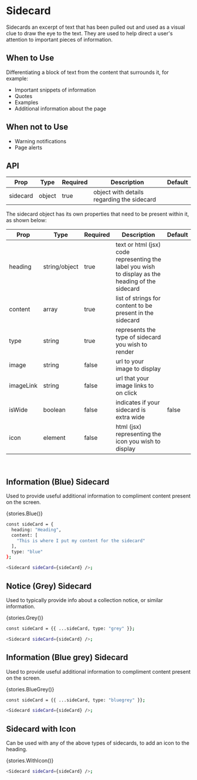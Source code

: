 
<Meta title="Sidecard" component={Sidecard} />

# Sidecard

Sidecards an excerpt of text that has been pulled out and used as a visual clue
to draw the eye to the text. They are used to help direct a user's attention
to important pieces of information.

## When to Use

Differentiating a block of text from the content that surrounds it, for example:

- Important snippets of information
- Quotes
- Examples
- Additional information about the page

## When not to Use

- Warning notifications
- Page alerts

## API

| Prop     | Type   | Required | Description                                | Default |
| -------- | ------ | -------- | ------------------------------------------ | ------- |
| sidecard | object | true     | object with details regarding the sidecard |         |

The sidecard object has its own properties that need to be present within it, as shown below:

| Prop      | Type          | Required | Description                                                                                       | Default |
| --------- | ------------- | -------- | ------------------------------------------------------------------------------------------------- | ------- |
| heading   | string/object | true     | text or html (jsx) code representing the label you wish to display as the heading of the sidecard |         |
| content   | array         | true     | list of strings for content to be present in the sidecard                                         |         |
| type      | string        | true     | represents the type of sidecard you wish to render                                                |         |
| image     | string        | false    | url to your image to display                                                                      |         |
| imageLink | string        | false    | url that your image links to on click                                                             |         |
| isWide    | boolean       | false    | indicates if your sidecard is extra wide                                                          | false   |
| icon      | element       | false    | html (jsx) representing the icon you wish to display                                              |         |

<br />

## Information (Blue) Sidecard

Used to provide useful additional information to compliment content present on the screen.

<Story name="Information (Blue) Sidecard">{stories.Blue()}</Story>

```bash
const sideCard = {
  heading: "Heading",
  content: [
    "This is where I put my content for the sidecard"
  ],
  type: "blue"
};

<Sidecard sideCard={sideCard} />;
```

## Notice (Grey) Sidecard

Used to typically provide info about a collection notice, or similar information.

<Story name="Notice (Grey) Sidecard">{stories.Grey()}</Story>

```bash
const sideCard = {{ ...sideCard, type: "grey" }};

<Sidecard sideCard={sideCard} />;
```

## Information (Blue grey) Sidecard

Used to provide useful additional information to compliment content present on the screen.

<Story name="Information (Blue grey) Sidecard">{stories.BlueGrey()}</Story>

```bash
const sideCard = {{ ...sideCard, type: "bluegrey" }};

<Sidecard sideCard={sideCard} />;
```

## Sidecard with Icon

Can be used with any of the above types of sidecards, to add an icon to the heading.

<Story name="Sidecard with Icon">{stories.WithIcon()}</Story>

```bash
<Sidecard sideCard={sideCard} />;
```
